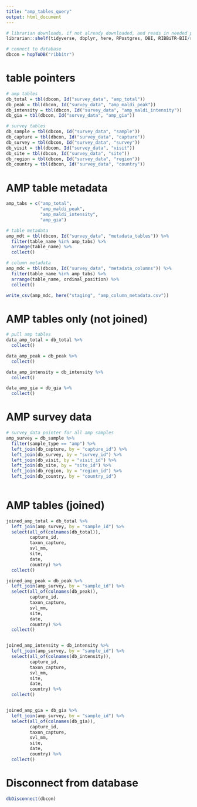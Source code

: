```yaml
---
title: "amp_tables_query"
output: html_document
---
```


```r

# librarian downloads, if not already downloaded, and reads in needed packages
librarian::shelf(tidyverse, dbplyr, here, RPostgres, DBI, RIBBiTR-BII/ribbitrrr)

# connect to database
dbcon = hopToDB("ribbitr")

```

# table pointers
```r
# amp tables
db_total = tbl(dbcon, Id("survey_data", "amp_total"))
db_peak = tbl(dbcon, Id("survey_data", "amp_maldi_peak"))
db_intensity = tbl(dbcon, Id("survey_data", "amp_maldi_intensity"))
db_gia = tbl(dbcon, Id("survey_data", "amp_gia"))

# survey tables
db_sample = tbl(dbcon, Id("survey_data", "sample"))
db_capture = tbl(dbcon, Id("survey_data", "capture"))
db_survey = tbl(dbcon, Id("survey_data", "survey"))
db_visit = tbl(dbcon, Id("survey_data", "visit"))
db_site = tbl(dbcon, Id("survey_data", "site"))
db_region = tbl(dbcon, Id("survey_data", "region"))
db_country = tbl(dbcon, Id("survey_data", "country"))

```

# AMP table metadata
```r
amp_tabs = c("amp_total",
             "amp_maldi_peak",
             "amp_maldi_intensity",
             "amp_gia")

# table metadata
amp_mdt = tbl(dbcon, Id("survey_data", "metadata_tables")) %>%
  filter(table_name %in% amp_tabs) %>%
  arrange(table_name) %>%
  collect()

# column metadata
amp_mdc = tbl(dbcon, Id("survey_data", "metadata_columns")) %>%
  filter(table_name %in% amp_tabs) %>%
  arrange(table_name, ordinal_position) %>%
  collect()

write_csv(amp_mdc, here("staging", "amp_column_metadata.csv"))

```

# AMP tables only (not joined)
```r
# pull amp tables
data_amp_total = db_total %>%
  collect()

data_amp_peak = db_peak %>%
  collect()

data_amp_intensity = db_intensity %>%
  collect()

data_amp_gia = db_gia %>%
  collect()

```

# AMP survey data
```r
# survey_data pointer for all amp samples
amp_survey = db_sample %>%
  filter(sample_type == "amp") %>%
  left_join(db_capture, by = "capture_id") %>%
  left_join(db_survey, by = "survey_id") %>%
  left_join(db_visit, by = "visit_id") %>%
  left_join(db_site, by = "site_id") %>%
  left_join(db_region, by = "region_id") %>%
  left_join(db_country, by = "country_id")
  
```

# AMP tables (joined)
```r
joined_amp_total = db_total %>%
  left_join(amp_survey, by = "sample_id") %>%
  select(all_of(colnames(db_total)),
         capture_id,
         taxon_capture,
         svl_mm,
         site,
         date,
         country) %>%
  collect()

joined_amp_peak = db_peak %>%
  left_join(amp_survey, by = "sample_id") %>%
  select(all_of(colnames(db_peak)),
         capture_id,
         taxon_capture,
         svl_mm,
         site,
         date,
         country) %>%
  collect()


joined_amp_intensity = db_intensity %>%
  left_join(amp_survey, by = "sample_id") %>%
  select(all_of(colnames(db_intensity)),
         capture_id,
         taxon_capture,
         svl_mm,
         site,
         date,
         country) %>%
  collect()


joined_amp_gia = db_gia %>%
  left_join(amp_survey, by = "sample_id") %>%
  select(all_of(colnames(db_gia)),
         capture_id,
         taxon_capture,
         svl_mm,
         site,
         date,
         country) %>%
  collect()


```

# Disconnect from database
```r
dbDisconnect(dbcon)
```
